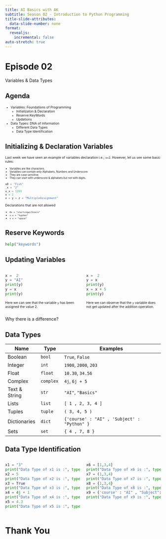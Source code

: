 ```yaml
---
title: AI Basics with AK 
subtitle: Season 02 - Introduction to Python Programming
title-slide-attributes:
  data-slide-number: none
format: 
  revealjs:
    incremental: false
auto-stretch: true
---
```


# Episode 02

Variables & Data Types

## Agenda

::: {style="font-size: 75%;"}
-   Variables: Foundations of Programming
    -   Initializaton & Declaration
    -   Reserve KeyWords
    -   Updations
-   Data Types: DNA of Information
    -   Different Data Types
    -   Data Type Identification
:::

## Initializing & Declaration Variables

::: {style="font-size: 75%;"}
Last week we have seen an example of variables declaration i.e.; `x=2`. However, let us see some basic rules:
:::

::: {style="font-size: 60%;"}
-   Variables are like characters.
-   Variables can contain only Alphabets, Numbers and Underscore
-   They are case sensitive.
-   They can start with underscore & alphabets but not with digits.
:::

::: {style="font-size: 75%;"}
```python
x0 = "Fish"
_x = "2"
x_x = 1203
x = 2
x = y = z = "MultipleAssignment"
```

Declarations that are not allowed
:::

::: {style="font-size: 60%;"}
-   `0x = "startingwithzero"`
-   `x-x = "hyphen"`
-   `x x = "space"`
:::

## Reserve Keywords

```python
help("keywords")
```

## Updating Variables

::: columns
::: {.column width="50%"}
```python

x =  2
y = "AI"
print(y)
y = x
print(y)

```
::: {style="font-size: 75%;"}

Here we can see that the variable `y` has been assigned the value 2.

:::

:::
::: {.column width="50%"}
```python

x =  2
y = x
print(y)
x = x + 5
print(y)

```

::: {style="font-size: 75%;"}

Here we can observe that the `y` variable does not get updated after the addition operation.

:::

:::

:::

Why there is a difference?

## Data Types

::: {style="font-size: 75%;"}

| Name          | Type      | Examples                                    |
|---------------|-----------|---------------------------------------------|
| Boolean       | `bool`    | `True`, `False`                             |
| Integer       | `int`     | `1900`, `2000`, `203`                       |
| Float         | `float`   | `10.30`, `34.56`                            |
| Complex       | `complex` | `4j`, `6j + 5`                              |
| Text & String | `str`     | `"AI"`, `"Basics"`                          |
| Lists         | `list`    | `[ 1 , 2, 3, 4 ]`                           |
| Tuples        | `tuple`   | `( 3, 4, 5 )`                               |
| Dictionaries  | `dict`    | `{'course' : "AI" , 'Subject' : "Python" }` |
| Sets          | `set`     | `{ 4 , 7, 8 }`                              |

:::

## Data Type Identification

::: columns
::: {.column width="50%"}
```python
x1 = "3"
print("Data Type of x1 is :", type(x1))
x2 = 5
print("Data Type of x2 is :", type(x2))
x3 = True
print("Data Type of x3 is :", type(x3))
x4 = 4j + 1
print("Data Type of x4 is :", type(x4))
x5 = 4.3
print("Data Type of x5 is :", type(x5))
```
:::

::: {.column width="50%"}

```python
x6 = [1,3,4]
print("Data Type of x6 is :", type(x6))
x7 = (1,3,4)
print("Data Type of x7 is :", type(x7))
x8 = {1,3,4}
print("Data Type of x8 is :", type(x8))
x9 = {'course' : "AI" , "Subject": "Python"}
print("Data Type of x9 is :", type(x9))

```

:::

:::

# Thank You